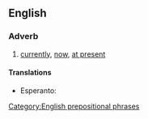 ==English==

===Adverb===
{{en-adv|pos=[[at]] [[this]] [[moment]] [[in]] [[time]]|-}}

# [[currently]], [[now]], [[at present]]

====Translations====
* Esperanto: {{t-|eo|ĉimomente|xs=Esperanto}}

[[Category:English prepositional phrases]]